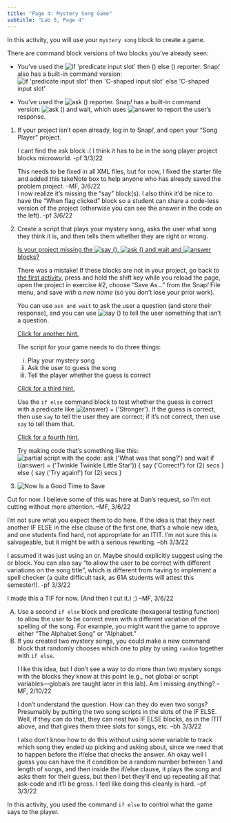 ```yaml
---
title: "Page 4: Mystery Song Game"
subtitle: "Lab 5, Page 4"
---
```


::: learn
In this activity, you will use your <code>mystery song</code> block to create a game.
:::

<p>

There are command block versions of two blocks you've already seen:

<ul>

<li>

You've used the <img src="/img/blocks/reporter-if.png" title="if &apos;predicate input slot&apos; then () else ()" alt="if &apos;predicate input slot&apos; then () else ()" class="inline nopadtb"/> reporter. Snap<em>!</em> also has a built-in command version: <img src="/img/blocks/if-else-full-size.png" title="if &apos;predicate input slot&apos; then &apos;C-shaped input slot&apos; else &apos;C-shaped input slot&apos;" alt="if &apos;predicate input slot&apos; then &apos;C-shaped input slot&apos; else &apos;C-shaped input slot&apos;" class="inline"/>

</li>

<li>

You've used the <img src="/img/U1/lab07/ask.png" title="ask ()" alt="ask ()" class="inline"/> reporter. Snap<em>!</em> has a built-in command version: <img src="/img/blocks/ask-empty-full-size.png" title="ask () and wait" alt="ask () and wait" class="inline nopadtb"/>, which uses <img src="/img/blocks/answer-full-size.png" title="answer" alt="answer" class="inline nopadtb"/> to report the user's response.

</li>

</ul>

</p>

<div class="forYouToDo">

<ol>

<li>If your project isn't open already, log in to Snap<i>!</i>, and open your "Song Player" project.</li>

<div class="comment">

<p>I cant find the ask block :( I think it has to be in the song player project blocks microworld. -pf 3/3/22</p>

<p>

This needs to be fixed in all XML files, but for now, I fixed the starter file and added this takeNote box to help anyone who has already saved the problem project. --MF, 3/6/22 <br> I now realize it's missing the "say" block(s). I also think it'd be nice to have the "When flag clicked" block so a student can share a code-less version of the project (otherwise you can see the answer in the code on the left). -pf 3/6/22

</div>

<li>

Create a script that plays your mystery song, asks the user what song they think it is, and then tells them whether they are right or wrong.

::: takeNote
<p><a href="#hint-mistake" data-toggle="collapse" title="Is your project missing the 'say,' 'ask () and wait' and 'answer' blocks?">Is your project missing the <img src="/img/blocks/say-empty-full-size.png" title="say ()" alt="say ()" class="nopadtb"/>, <img src="/img/blocks/ask-empty-full-size.png" title="ask () and wait" alt="ask () and wait" class="inline nopadtb"/> and <img src="/img/blocks/answer-full-size.png" title="answer" alt="answer" class="inline nopadtb"/> blocks?</a></p>

::: {#hint-mistake .collapse}
<p>There was a mistake! If these blocks are not in your project, go back to <a href="/lab-5/01-playing-notes.html" title="the first activity: for recovering the missing 'say,' 'ask () and wait' and 'answer' blocks">the first activity</a>, press and hold the shift key while you reload the page, open the project in exercise #2, choose "Save As..." from the Snap<em>!</em> File menu, and save <em>with a new name</em> (so you don't lose your prior work).</p>
:::
:::

::: endnote


<p>You can use <code>ask and wait</code> to ask the user a question (and store their response), and you can use <img src="/img/blocks/say-empty-full-size.png" title="say ()" alt="say ()" class="nopadtb"/> to tell the user something that isn't a question.</p>

<p><a href="#hint-guessing-hint1" data-toggle="collapse" title="Click for another hint about building the song-guessing-script.">Click for another hint.</a></p>

::: {#hint-guessing-hint1 .collapse}
<p>

The script for your game needs to do three things:

<ol style="list-style-type: lower-roman;">

<li>Play your mystery song</li>

<li>Ask the user to guess the song</li>

<li>Tell the player whether the guess is correct</li>

</ol>

</p>

<p><a href="#hint-guessing-hint3" data-toggle="collapse" title="Click for a third hint about building the song-guessing-script.">Click for a third hint.</a></p>

::: {#hint-guessing-hint3 .collapse}
<p>Use the <code>if else</code> command block to test whether the guess is correct with a predicate like <img src="/img/U2/lab01/answer-equals-stronger.png" title="(answer) = (&apos;Stronger&apos;)" alt="(answer) = (&apos;Stronger&apos;)" class="inline nopadtb"/>. If the guess is correct, then use <code>say</code> to tell the user they are correct; if it's not correct, then use <code>say</code> to tell them that.</p>

<p><a href="#hint-guessing-hint4" data-toggle="collapse" title="Click for a fourth hint about building the song-guessing-script.">Click for a fourth hint.</a></p>

::: {#hint-guessing-hint4 .collapse}
<p>Try making code that's something like this:<br /> <img src="/img/U2/lab01/ask-if-example.png" title="partial script with the code:
ask (&apos;What was that song?&apos;) and wait
if ((answer) = (&apos;Twinkle Twinkle Little Star&apos;)) {
say (&apos;Correct!&apos;) for (2) secs
} else {
say (&apos;Try again!&apos;) for (2) secs
}" alt="partial script with the code:
ask (&apos;What was that song?&apos;) and wait
if ((answer) = (&apos;Twinkle Twinkle Little Star&apos;)) {
say (&apos;Correct!&apos;) for (2) secs
} else {
say (&apos;Try again!&apos;) for (2) secs
}" class="indent"/></p>
:::
:::
:::
:::

</li>

<li><img src="/img/icons/save-now.png" title="Now Is a Good Time to Save" alt="Now Is a Good Time to Save" class="inline"/></li>

</ol>

</div>

::: todo
<p>Cut for now. I believe some of this was here at Dan's request, so I'm not cutting without more attention. --MF, 3/6/22</p>

::: takeItFurther
::: todo
<p>I'm not sure what you expect them to do here. If the idea is that they nest another IF ELSE in the else clause of the first one, that's a whole new idea, and one students find hard, not appropriate for an ITIT. I'm not sure this is salvageable, but it might be with a serious rewriting. --bh 3/3/22</p>

<p>I assumed it was just using an or. Maybe should explicitly suggest using the or block. You can also say "to allow the user to be correct with different variations on the song title", which is different from having to implement a spell checker (a quite difficult task, as 61A students will attest this semester!). -pf 3/3/22</p>

<p>I made this a TIF for now. (And then I cut it.) ;) --MF, 3/6/22</p>
:::

<ol type="A">

<li>Use a second <code>if else</code> block and predicate (hexagonal testing function) to allow the user to be correct even with a different variation of the spelling of the song. For example, you might want the game to approve either "The Alphabet Song" or "Alphabet."</li>

<li>If you created two mystery songs, you could make a new command block that randomly chooses which one to play by using <code>random</code> together with <code>if else</code>.</li>

::: todo
<p>I like this idea, but I don't see a way to do more than two mystery songs with the blocks they know at this point (e.g., not global or script variables---globals are taught later in this lab). Am I missing anything? --MF, 2/10/22</p>

<p>I don't understand the question. How can they do even two songs? Presumably by putting the two song scripts in the slots of the IF ELSE. Well, if they can do that, they can nest two IF ELSE blocks, as in the ITIT above, and that gives them three slots for songs, etc. --bh 3/3/22</p>

<p>I also don't know how to do this without using some variable to track which song they ended up picking and asking about, since we need that to happen before the if/else that checks the answer. Ah okay well I guess you can have the if condition be a random number between 1 and length of songs, and then inside the if/else clause, it plays the song and asks them for their guess, but then I bet they'll end up repeating all that ask-code and it'll be gross. I feel like doing this cleanly is hard. --pf 3/3/22</p>
:::

</ol>
:::
:::

::: learn
In this activity, you used the command <code>if else</code> to control what the game says to the player.
:::
